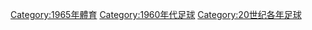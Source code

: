 {{Commonscat|1965 in association football}}
{{portal|足球}}
{{Year by category
|m=1
|c=9
|d=6
|y=5
|cat=足球
|sortkey=足球
|parent=20世纪各年足球
|subcat=1965年體育
}}

[[Category:1965年體育|Category:1965年體育]]
[[Category:1960年代足球|Category:1960年代足球]]
[[Category:20世纪各年足球|Category:20世纪各年足球]]